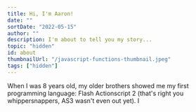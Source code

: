 ```yaml
---
title: Hi, I'm Aaron!
date: ""
sortDate: "2022-05-15"
author: ""
description: I'm about to tell you my story...
topic: "hidden"
id: about
thumbnailUrl: "/javascript-functions-thumbnail.jpeg"
tags: ["hidden"]
---
```


When I was 8 years old, my older brothers showed me my first programming language: Flash Actionscript 2 (that's right you whippersnappers, AS3 wasn't even out yet).
I
